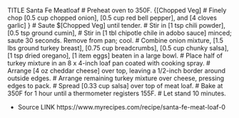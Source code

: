 TITLE Santa Fe Meatloaf
# Preheat oven to 350F.
{[Chopped Veg]
# Finely chop [0.5 cup chopped onion], [0.5 cup red bell pepper], and [4 cloves garlic]
}
# Saute $[Chopped Veg] until tender.
# Stir in [1 tsp chili powder], [0.5 tsp ground cumin],
# Stir in [1 tbl chipotle chile in adobo sauce] minced; saute 30 seconds. Remove from pan; cool.
# Combine onion mixture, [1.5 lbs ground turkey breast], [0.75 cup breadcrumbs], [0.5 cup chunky salsa], [1 tsp dried oregano], [1 item eggs] beaten in a large bowl.
# Place half of turkey mixture in an 8 x 4-inch loaf pan coated with cooking spray.
# Arrange [4 oz cheddar cheese] over top, leaving a 1/2-inch border around outside edges.
# Arrange remaining turkey mixture over cheese, pressing edges to pack.
# Spread [0.33 cup salsa] over top of meat loaf.
# Bake at 350F for 1 hour until a thermometer registers 155F.
# Let stand 10 minutes.

* Source
LINK https://www.myrecipes.com/recipe/santa-fe-meat-loaf-0
